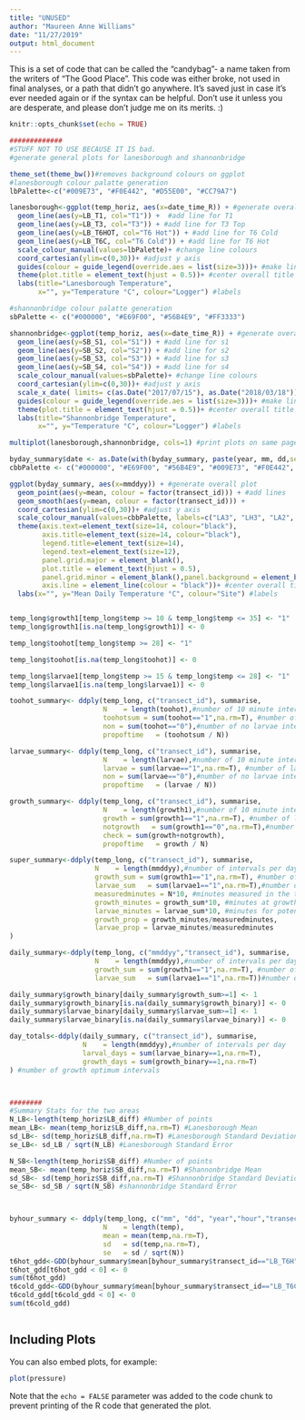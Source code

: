 ```yaml
---
title: "UNUSED"
author: "Maureen Anne Williams"
date: "11/27/2019"
output: html_document
---
```

This is a set of code that can be called the "candybag"- a name taken from the writers of "The Good Place". This code was either broke, not used in final analyses, or a path that didn't go anywhere. It's saved just in case it's ever needed again or if the syntax can be helpful. Don't use it unless you are desperate, and please don't judge me on its merits. :)

```r
knitr::opts_chunk$set(echo = TRUE)
```


```r

#############
#STUFF NOT TO USE BECAUSE IT IS bad.
#generate general plots for lanesborough and shannonbridge

theme_set(theme_bw())#removes background colours on ggplot
#lanesborough colour palatte generation
lbPalette<-c("#009E73", "#F0E442", "#D55E00", "#CC79A7")

lanesborough<-ggplot(temp_horiz, aes(x=date_time_R)) + #generate overall plot
  geom_line(aes(y=LB_T1, col="T1")) +  #add line for T1
  geom_line(aes(y=LB_T3, col="T3")) + #add line for T3 Top
  geom_line(aes(y=LB_T6HOT, col="T6 Hot")) + #add line for T6 Cold
  geom_line(aes(y=LB_T6C, col="T6 Cold")) + #add line for T6 Hot
  scale_colour_manual(values=lbPalette)+ #change line colours
  coord_cartesian(ylim=c(0,30))+ #adjust y axis
  guides(colour = guide_legend(override.aes = list(size=3)))+ #make lines in legend thicker
  theme(plot.title = element_text(hjust = 0.5))+ #center overall title
  labs(title="Lanesborough Temperature",  
       x="", y="Temperature °C", colour="Logger") #labels

#shannonbridge colour palatte generation
sbPalette <- c("#000000", "#E69F00", "#56B4E9", "#FF3333")

shannonbridge<-ggplot(temp_horiz, aes(x=date_time_R)) + #generate overall plot
  geom_line(aes(y=SB_S1, col="S1")) + #add line for s1
  geom_line(aes(y=SB_S2, col="S2")) + #add line for s2
  geom_line(aes(y=SB_S3, col="S3")) + #add line for s3
  geom_line(aes(y=SB_S4, col="S4")) + #add line for s4
  scale_colour_manual(values=sbPalette)+ #change line colours
  coord_cartesian(ylim=c(0,30))+ #adjust y axis
  scale_x_date( limits= c(as.Date("2017/07/15"), as.Date("2018/03/18")))+#adjust x axis
  guides(colour = guide_legend(override.aes = list(size=3)))+ #make lines in legend thicker
  theme(plot.title = element_text(hjust = 0.5))+ #center overall title
  labs(title="Shannonbridge Temperature",  
       x="", y="Temperature °C", colour="Logger") #labels

multiplot(lanesborough,shannonbridge, cols=1) #print plots on same page

byday_summary$date <- as.Date(with(byday_summary, paste(year, mm, dd,sep="-")), "%Y-%m-%d")
cbbPalette <- c("#000000", "#E69F00", "#56B4E9", "#009E73", "#F0E442", "#0072B2", "#D55E00", "#CC79A7")

ggplot(byday_summary, aes(x=mmddyy)) + #generate overall plot
  geom_point(aes(y=mean, colour = factor(transect_id))) + #add lines
  geom_smooth(aes(y=mean, colour = factor(transect_id))) +
  coord_cartesian(ylim=c(0,30))+ #adjust y axis
  scale_colour_manual(values=cbbPalette, labels=c("LA3", "LH3", "LA2", "LH2","SA3","SH3", "SA2", "SA1"))+
  theme(axis.text=element_text(size=14, colour="black"),
        axis.title=element_text(size=14, colour="black"),
        legend.title=element_text(size=14),
        legend.text=element_text(size=12),
        panel.grid.major = element_blank(), 
        plot.title = element_text(hjust = 0.5),
        panel.grid.minor = element_blank(),panel.background = element_blank(), 
        axis.line = element_line(colour = "black"))+ #center overall title
  labs(x="", y="Mean Daily Temperature °C", colour="Site") #labels


temp_long$growth1[temp_long$temp >= 10 & temp_long$temp <= 35] <- "1"
temp_long$growth1[is.na(temp_long$growth1)] <- 0

temp_long$toohot[temp_long$temp >= 28] <- "1"

temp_long$toohot[is.na(temp_long$toohot)] <- 0

temp_long$larvae1[temp_long$temp >= 15 & temp_long$temp <= 28] <- "1"
temp_long$larvae1[is.na(temp_long$larvae1)] <- 0

toohot_summary<- ddply(temp_long, c("transect_id"), summarise,
                       N    = length(toohot),#number of 10 minute intervals
                       toohotsum = sum(toohot=="1",na.rm=T), #number of larvae intervals
                       non = sum(toohot=="0"),#number of no larvae intervals
                       propoftime   = (toohotsum / N))

larvae_summary<- ddply(temp_long, c("transect_id"), summarise,
                       N    = length(larvae),#number of 10 minute intervals
                       larvae = sum(larvae=="1",na.rm=T), #number of larvae intervals
                       non = sum(larvae=="0"),#number of no larvae intervals
                       propoftime   = (larvae / N)) 

growth_summary<- ddply(temp_long, c("transect_id"), summarise,
                       N    = length(growth1),#number of 10 minute intervals
                       growth = sum(growth1=="1",na.rm=T), #number of larvae intervals
                       notgrowth   = sum(growth1=="0",na.rm=T),#number of no larvae intervals
                       check = sum(growth+notgrowth),
                       propoftime   = growth / N) 

super_summary<-ddply(temp_long, c("transect_id"), summarise,
                     N    = length(mmddyy),#number of intervals per day
                     growth_sum = sum(growth1=="1",na.rm=T), #number of growth optimum intervals
                     larvae_sum   = sum(larvae1=="1",na.rm=T),#number of larval release intervals
                     measuredminutes = N*10, #minutes measured in the transect
                     growth_minutes = growth_sum*10, #minutes at growth optimum
                     larvae_minutes = larvae_sum*10, #minutes for potential larval release
                     growth_prop = growth_minutes/measuredminutes,
                     larvae_prop = larvae_minutes/measuredminutes
)

daily_summary<-ddply(temp_long, c("mmddyy","transect_id"), summarise,
                     N    = length(mmddyy),#number of intervals per day
                     growth_sum = sum(growth1=="1",na.rm=T), #number of growth optimum intervals
                     larvae_sum   = sum(larvae1=="1",na.rm=T))#number of larval release intervals

daily_summary$growth_binary[daily_summary$growth_sum>=1] <- 1
daily_summary$growth_binary[is.na(daily_summary$growth_binary)] <- 0
daily_summary$larvae_binary[daily_summary$larvae_sum>=1] <- 1
daily_summary$larvae_binary[is.na(daily_summary$larvae_binary)] <- 0

day_totals<-ddply(daily_summary, c("transect_id"), summarise,
                  N    = length(mmddyy),#number of intervals per day
                  larval_days = sum(larvae_binary==1,na.rm=T),
                  growth_days = sum(growth_binary==1,na.rm=T)
) #number of growth optimum intervals



########
#Summary Stats for the two areas 
N_LB<-length(temp_horiz$LB_diff) #Number of points
mean_LB<- mean(temp_horiz$LB_diff,na.rm=T) #Lanesborough Mean
sd_LB<- sd(temp_horiz$LB_diff,na.rm=T) #Lanesborough Standard Deviation
se_LB<- sd_LB / sqrt(N_LB) #Lanesborough Standard Error

N_SB<-length(temp_horiz$SB_diff) #Number of points
mean_SB<- mean(temp_horiz$SB_diff,na.rm=T) #Shannonbridge Mean
sd_SB<- sd(temp_horiz$SB_diff,na.rm=T) #Shannonbridge Standard Deviation
se_SB<- sd_SB / sqrt(N_SB) #shannonbridge Standard Error



byhour_summary <- ddply(temp_long, c("mm", "dd", "year","hour","transect_id"), summarise,
                       N    = length(temp),
                       mean = mean(temp,na.rm=T),
                       sd   = sd(temp,na.rm=T),
                       se   = sd / sqrt(N))
t6hot_gdd<-GDD(byhour_summary$mean[byhour_summary$transect_id=="LB_T6H"],summ=FALSE,Tbase=16)
t6hot_gdd[t6hot_gdd < 0] <- 0 
sum(t6hot_gdd)
t6cold_gdd<-GDD(byhour_summary$mean[byhour_summary$transect_id=="LB_T6C"],summ=FALSE,Tbase=16)
t6cold_gdd[t6cold_gdd < 0] <- 0 
sum(t6cold_gdd)



```

## Including Plots

You can also embed plots, for example:

```r
plot(pressure)
```

Note that the `echo = FALSE` parameter was added to the code chunk to prevent printing of the R code that generated the plot.
